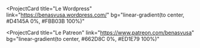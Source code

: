 <ProjectCard
  title="Le Wordpress"
  link="https://benasvusa.wordpress.com/"
  bg="linear-gradient(to center, #D4145A 0%, #FBB03B 100%)"
>

</ProjectCard>

<ProjectCard
  title="Le Patreon"
  link="https://www.patreon.com/benasvusa"
  bg="linear-gradient(to center, #662D8C 0%, #ED1E79 100%)"
>
</ProjectCard>
